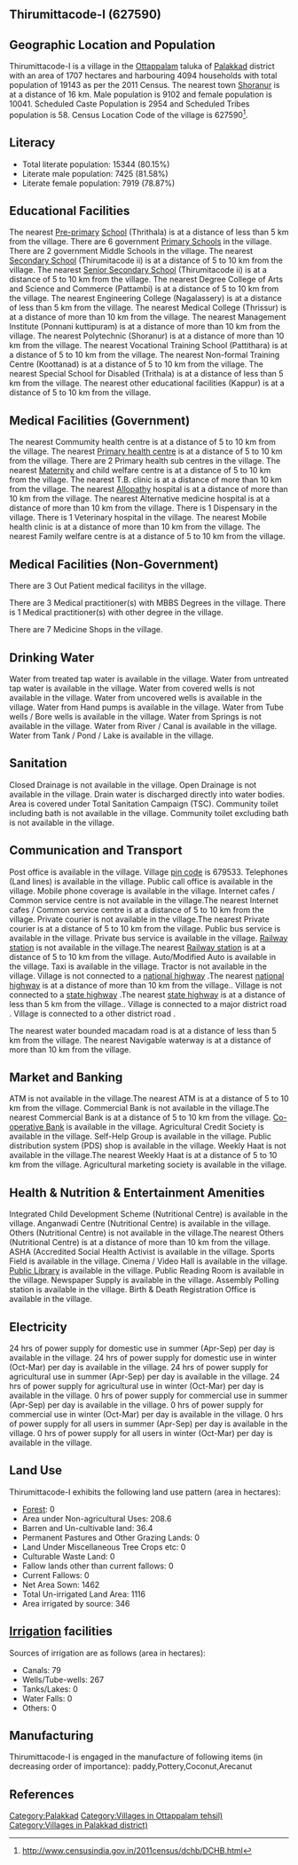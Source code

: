{{Infobox settlement
| name=Thirumittacode-I
| native_name=
| native_name_lang=
| other_name=
| nickname=
| settlement_type=Village
| image_skyline=
| image_alt=
| image_caption=
| pushpin_map=India Kerala
| pushpin_label_position=right
| pushpin_map_alt=
| pushpin_map_caption=Location in Kerala, India
| latd=
| latm=
| lats=
| latNS=
| longd=
| longm=
| longs=
| longEW=
| coordinates_display=inline,title
| subdivision_type=Country
| subdivision_name={{flag|India}}
| subdivision_type1=[[States and territories of India|State]]
| subdivision_name1=Kerala 
| subdivision_type2=[[List of districts of India|District]]
| subdivision_name2=Palakkad
| subdivision_type3=Tahsil
| subdivision_name3=Ottappalam
| website=
| established_title=<!-- Established -->
| established_date=
| founder=
| named_for=
| government_type=
| governing_body=
| unit_pref=Metric=
| area_footnotes=
| area_rank=
| area_total_km2=17.07
| elevation_footnotes=
| elevation_m=
| population_total=19143
| population_as_of=2011
| population_rank=
| population_density_km2=1121
| population_demonym=
| population_footnotes=
| demographics_type1=Languages
| demographics1_title1=Official
| demographics1_info1=[[Malayalam language|Malayalam]]
| timezone1=[[Indian Standard Time|IST]]
| utc_offset1==+5:30
| postal_code_type=[[Postal Index Number|PIN]]
| postal_code=679533
| area_code_type=Telephone code
| area_code=
| registration_plate=
| blank1_name_sec1=Nearest city
| blank1_info_sec1=[[Shoranur]]
| blank2_name_sec1=[[Human sex ratio|Sex ratio]]
| blank2_info_sec1=1103 [[male|♂]]/[[female|♀]]
| blank3_name_sec1=Literacy
| blank3_info_sec1=80.15%
| blank1_name_sec2=[[2011 Census of India|2011 census]] code
| blank1_info_sec2=627590
| footnotes=
}}

== Thirumittacode-I (627590) ==

== Geographic Location and Population ==

Thirumittacode-I is a village in the [[Ottappalam]] taluka of [[Palakkad]] district with an area of 1707 hectares and harbouring 4094 households with total population of 19143 as per the 2011 Census. The nearest town [[Shoranur]] is at a distance of 16 km. Male population is 9102 and female population is 10041. Scheduled Caste Population is 2954 and Scheduled Tribes population is 58. Census Location Code of the village is 627590<ref>http://www.censusindia.gov.in/2011census/dchb/DCHB.html</ref>.


== Literacy ==  
* Total literate population: 15344 (80.15%)
* Literate male population: 7425 (81.58%)
* Literate female population: 7919 (78.87%)


== Educational Facilities ==  
The nearest [[Pre-primary]] [[School]] (Thrithala) is at a distance of less than 5 km from the village.
There are 6 government [[Primary School]]s in the village.
There are 2 government Middle Schools in the village.
The nearest [[Secondary School]] (Thirumitacode ii) is at a distance of 5 to 10 km from the village.
The nearest [[Senior Secondary School]] (Thirumitacode ii) is at a distance of 5 to 10 km from the village.
The nearest Degree College of Arts and Science and Commerce (Pattambi) is at a distance of 5 to 10 km from the village.
The nearest Engineering College (Nagalassery) is at a distance of less than 5 km from the village.
The nearest Medical College (Thrissur) is at a distance of more than 10 km from the village.
The nearest Management Institute (Ponnani kuttipuram) is at a distance of more than 10 km from the village.
The nearest Polytechnic (Shoranur) is at a distance of more than 10 km from the village.
The nearest Vocational Training School (Pattithara) is at a distance of 5 to 10 km from the village.
The nearest Non-formal Training Centre (Koottanad) is at a distance of 5 to 10 km from the village.
The nearest Special School for Disabled (Trithala) is at a distance of less than 5 km from the village.
The nearest other educational facilities (Kappur) is at a distance of 5 to 10 km from the village.


== Medical Facilities (Government) ==
The nearest Commumity health centre is at a distance of 5 to 10 km from the village.
The nearest [[Primary health centre]] is at a distance of 5 to 10 km from the village.
There are 2 Primary health sub centres in the village.
The nearest [[Maternity]] and child welfare centre is at a distance of 5 to 10 km from the village.
The nearest T.B. clinic is at a distance of more than 10 km from the village.
The nearest [[Allopathy]] hospital is at a distance of more than 10 km from the village.
The nearest Alternative medicine hospital is at a distance of more than 10 km from the village.
There is 1 Dispensary in the village.
There is 1 Veterinary hospital in the village.
The nearest Mobile health clinic is at a distance of more than 10 km from the village.
The nearest Family welfare centre is at a distance of 5 to 10 km from the village.


== Medical Facilities (Non-Government) ==
There are 3 Out Patient medical facilitys in the village.


There are 3 Medical practitioner(s) with MBBS Degrees in the village.
There is 1 Medical practitioner(s) with other degree in the village.


There are 7 Medicine Shops in the village.



== Drinking Water ==
Water from treated tap water is available in the village.
Water from untreated tap water is available in the village.
Water from covered wells is not available in the village.
Water from uncovered wells is available in the village.
Water from Hand pumps is available in the village.
Water from Tube wells / Bore wells is available in the village.
Water from Springs is not available in the village.
Water from River / Canal is available in the village.
Water from Tank / Pond / Lake is available in the village.


== Sanitation ==
Closed Drainage is not available in the village.
Open Drainage is not available in the village.
Drain water is discharged directly into water bodies.
Area is covered under Total Sanitation Campaign (TSC).
Community toilet including bath is not available in the village.
Community toilet excluding bath is not available in the village.


== Communication and Transport ==
Post office is available in the village.
Village [[pin code]] is 679533.
Telephones (Land lines) is available in the village.
Public call office is available in the village.
Mobile phone coverage is available in the village.
Internet cafes / Common service centre is not available in the village.The nearest Internet cafes / Common service centre is at a distance of 5 to 10 km from the village.
Private courier is not available in the village.The nearest Private courier is at a distance of 5 to 10 km from the village.
Public bus service is available in the village.
Private bus service is available in the village.
[[Railway station]] is not available in the village.The nearest [[Railway station]] is at a distance of 5 to 10 km from the village.
Auto/Modified Auto is available in the village.
Taxi is available in the village.
Tractor is not available in the village.
Village is not connected to a [[national highway]] .The nearest [[national highway]] is at a distance of more than 10 km from the village..
Village is not connected to a [[state highway]] .The nearest [[state highway]] is at a distance of less than 5 km from the village..
Village is connected to a major district road    .
Village is connected to a other district road  .


The nearest water bounded macadam road is at a distance of less than 5 km from the village.
The nearest Navigable waterway is at a distance of more than 10 km from the village.



== Market and Banking ==
ATM is not available in the village.The nearest ATM is at a distance of 5 to 10 km from the village.
Commercial Bank is not available in the village.The nearest Commercial Bank is at a distance of 5 to 10 km from the village.
[[Co-operative Bank]] is available in the village.
Agricultural Credit Society is available in the village.
Self-Help Group is available in the village.
Public distribution system (PDS) shop is available in the village.
Weekly Haat is not available in the village.The nearest Weekly Haat is at a distance of 5 to 10 km from the village.
Agricultural marketing society is available in the village.


== Health & Nutrition & Entertainment Amenities ==
Integrated Child Development Scheme (Nutritional Centre) is available in the village.
Anganwadi Centre (Nutritional Centre) is available in the village.
Others (Nutritional Centre) is not available in the village.The nearest Others (Nutritional Centre) is at a distance of more than 10 km from the village.
ASHA (Accredited Social Health Activist is available in the village.
Sports Field is available in the village.
Cinema / Video Hall is available in the village.
[[Public Library]] is available in the village.
Public Reading Room is available in the village.
Newspaper Supply is available in the village.
Assembly Polling station is available in the village.
Birth & Death Registration Office is available in the village.


== Electricity ==
24 hrs of power supply for domestic use in summer (Apr-Sep) per day is available in the village.
24 hrs of power supply for domestic use in winter (Oct-Mar) per day is available in the village.
24 hrs of power supply for agricultural use in summer (Apr-Sep) per day is available in the village.
24 hrs of power supply for agricultural use in winter (Oct-Mar) per day is available in the village.
0 hrs of power supply for commercial use in summer (Apr-Sep) per day is available in the village.
0 hrs of power supply for commercial use in winter (Oct-Mar) per day is available in the village.
0 hrs of power supply for all users in summer (Apr-Sep) per day is available in the village.
0 hrs of power supply for all users in winter (Oct-Mar) per day is available in the village.


== Land Use ==
Thirumittacode-I exhibits the following land use pattern (area in hectares):
* [[Forest]]: 0
* Area under Non-agricultural Uses: 208.6
* Barren and Un-cultivable land: 36.4
* Permanent Pastures and Other Grazing Lands: 0
* Land Under Miscellaneous Tree Crops etc: 0
* Culturable Waste Land: 0
* Fallow lands other than current fallows: 0
* Current Fallows: 0
* Net Area Sown: 1462
* Total Un-irrigated Land Area: 1116
* Area irrigated by source: 346


== [[Irrigation]] facilities ==
Sources of irrigation are as follows (area in hectares):
* Canals: 79
* Wells/Tube-wells: 267
* Tanks/Lakes: 0
* Water Falls: 0
* Others: 0


== Manufacturing ==
Thirumittacode-I is engaged in the manufacture of following items (in decreasing order of importance):  paddy,Pottery,Coconut,Arecanut


[[Category:Palakkad]]
[[Category:Villages in Ottappalam tehsil)]]
[[Category:Villages in Palakkad district)]]


== References ==
{{Reflist}}


